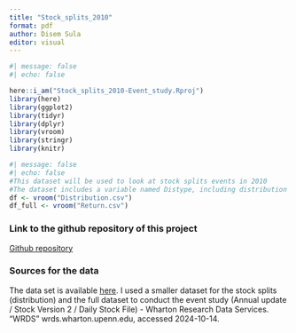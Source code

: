 ```yaml
---
title: "Stock_splits_2010"
format: pdf
author: Disem Sula
editor: visual
---
```


```r
#| message: false
#| echo: false

here::i_am("Stock_splits_2010-Event_study.Rproj")
library(here)
library(ggplot2)
library(tidyr)
library(dplyr)
library(vroom)
library(stringr)
library(knitr)
```

```r
#| message: false
#| echo: false
#This dataset will be used to look at stock splits events in 2010
#The dataset includes a variable named Distype, including distribution events such us cash dividends (cd), stock splits
df <- vroom("Distribution.csv")
df_full <- vroom("Return.csv")
```

### Link to the github repository of this project {.appendix}

[Github repository](https://github.com/suladi23/Event_Study-Stock_Split)

### Sources for the data {.appendix}

The data set is available [here](https://wrds-www.wharton.upenn.edu/pages/get-data/center-research-security-prices-crsp/annual-update/stock-version-2/).
I used a smaller dataset for the stock splits (distribution) and the full dataset to conduct the event study (Annual update / Stock Version 2 / Daily Stock File)
- Wharton Research Data Services. "WRDS" wrds.wharton.upenn.edu, accessed 2024-10-14.


